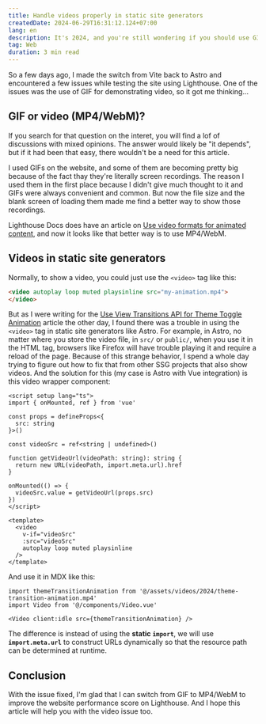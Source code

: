 ```yaml
---
title: Handle videos properly in static site generators
createdDate: 2024-06-29T16:31:12.124+07:00
lang: en
description: It's 2024, and you're still wondering if you should use GIF or MP4/WebM for demonstrating something in your static site generator? This one might just be the answer.
tag: Web
duration: 3 min read
---
```


So a few days ago, I made the switch from Vite back to Astro and encountered a few issues while testing the site using Lighthouse. One of the issues was the use of GIF for demonstrating video, so it got me thinking...

## GIF or video (MP4/WebM)?

If you search for that question on the interet, you will find a lof of discussions with mixed opinions. The answer would likely be "it depends", but if it had been that easy, there wouldn't be a need for this article.

I used GIFs on the website, and some of them are becoming pretty big because of the fact thay they're literally screen recordings. The reason I used them in the first place because I didn't give much thought to it and GIFs were always convenient and common. But now the file size and the blank screen of loading them made me find a better way to show those recordings.

Lighthouse Docs does have an article on [Use video formats for animated content](https://developer.chrome.com/docs/lighthouse/performance/efficient-animated-content/), and now it looks like that better way is to use MP4/WebM.

## Videos in static site generators

Normally, to show a video, you could just use the `<video>` tag like this:

```html
<video autoplay loop muted playsinline src="my-animation.mp4">
</video>
```

But as I were writing for the [Use View Transitions API for Theme Toggle Animation](/posts/use-view-transitions-api-for-theme-toggle-animation) article the other day, I found there was a trouble in using the `<video>` tag in static site generators like Astro. For example, in Astro, no matter where you store the video file, in `src/` or `public/`, when you use it in the HTML tag, browsers like Firefox will have trouble playing it and require a reload of the page. Because of this strange behavior, I spend a whole day trying to figure out how to fix that from other SSG projects that also show videos. And the solution for this (my case is Astro with Vue integration) is this video wrapper component:

```vue title="src⠀›⠀components⠀›⠀Video.vue"
<script setup lang="ts">
import { onMounted, ref } from 'vue'

const props = defineProps<{
  src: string
}>()

const videoSrc = ref<string | undefined>()

function getVideoUrl(videoPath: string): string {
  return new URL(videoPath, import.meta.url).href
}

onMounted(() => {
  videoSrc.value = getVideoUrl(props.src)
})
</script>

<template>
  <video
    v-if="videoSrc"
    :src="videoSrc"
    autoplay loop muted playsinline
  />
</template>
```

And use it in MDX like this:

```mdx
import themeTransitionAnimation from '@/assets/videos/2024/theme-transition-animation.mp4'
import Video from '@/components/Video.vue'

<Video client:idle src={themeTransitionAnimation} />
```

The difference is instead of using the **static `import`**, we will use **`import.meta.url`** to construct URLs dynamically so that the resource path can be determined at runtime.

## Conclusion

With the issue fixed, I'm glad that I can switch from GIF to MP4/WebM to improve the website performance score on Lighthouse. And I hope this article will help you with the video issue too.
